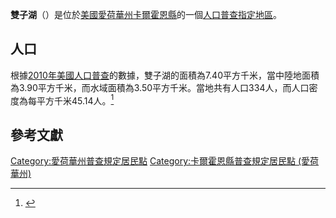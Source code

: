 {{noteTA
|G1=USState
|G2=地名
|G3=Unit
}}
{{Infobox settlement
|official_name            = 雙子湖
|native_name = Twin Lakes
|settlement_type          = [[人口普查指定地區|人口普查指定地區]]
|image_skyline            = 
|imagesize                = 
|image_map                = 
|mapsize                  = 
|pushpin_map              = USA Iowa 
|pushpin_label            = 雙子湖
|pushpin_label_position   = top
|pushpin_map_caption      = 雙子湖在愛荷華州的位置
|subdivision_type         = [[世界政區索引|國家]]
|subdivision_type1        = [[美国州份|州份]]
|subdivision_type2        = [[愛荷華州行政区划|縣]]
|subdivision_name         = [[美国|美国]]
|subdivision_name1        = [[愛荷華州|愛荷華州]]
|subdivision_name2        = [[卡爾霍恩縣_(愛荷華州)|卡爾霍恩縣]]
|elevation_ft             = 1214
|elevation_m              = 370
|timezone                 = [[北美中部时区|北美中部时区]]
|area_total_km2           = 7.40
|area_land_km2            = 3.90
|area_water_km2           = 3.50
|area_total_sq_mi         = 
|area_land_sq_mi          = 
|area_water_sq_mi         = 
|population_as_of         = [[2010年美國人口普查|2010]]
|population_footnotes     = 
|population_total         = 334
|population_density_km2   = auto
|population_density_sq_mi = auto
|utc_offset               = -6
|coordinates              = {{coord|42|28|33|N|94|38|18|W|display=inline,title}}
| coor_pinpoint           = 
| coordinates_footnotes   = 
|timezone_DST             = CDT
|utc_offset_DST           = -5
|postal_code_type         = [[美國郵區編號|郵區編號]]
|postal_code              = 
|area_code                = {{link-en|电话区号712|Area code 712|712}}
|blank_name = [[地名信息系统|GNIS ID]]
|blank_info = 2631657<ref name="GNIS">{{cite gnis|2631657|Twin Lakes}}</ref>
}}
'''雙子湖'''（{{lang-en|Twin Lakes}}）是位於[[美國|美國]][[愛荷華州|愛荷華州]][[卡爾霍恩縣_(愛荷華州)|卡爾霍恩縣]]的一個[[人口普查指定地區|人口普查指定地區]]。

== 人口 ==
根據[[2010年美國人口普查|2010年美國人口普查]]的數據，雙子湖的面積為7.40平方千米，當中陸地面積為3.90平方千米，而水域面積為3.50平方千米。當地共有人口334人，而人口密度為每平方千米45.14人。<ref name="GR8">{{cite web|url=http://factfinder2.census.gov|publisher=[[美国人口调查局|美国人口调查局]]|accessdate=2011-05-14|title=American FactFinder|archive-date=2013-09-11|archive-url=https://web.archive.org/web/20130911234518/http://factfinder2.census.gov/|dead-url=no}}</ref>

== 參考文獻 ==
{{reflist}}

{{卡爾霍恩縣 (愛荷華州)}}

{{DEFAULTSORT:Twin Lakes, Iowa}}
[[Category:愛荷華州普查規定居民點|Category:愛荷華州普查規定居民點]]
[[Category:卡爾霍恩縣普查規定居民點_(愛荷華州)|Category:卡爾霍恩縣普查規定居民點 (愛荷華州)]]

{{Iowa-geo-stub}}